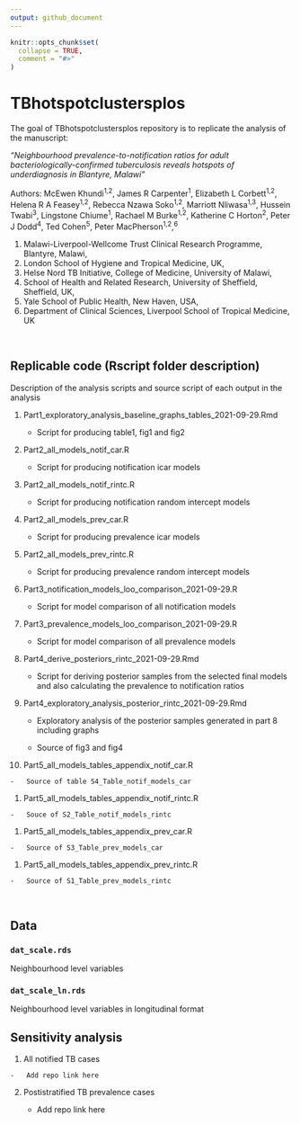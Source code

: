 ```yaml
---
output: github_document
---
```


<!-- README.md is generated from README.Rmd. Please edit that file -->

```r
knitr::opts_chunk$set(
  collapse = TRUE,
  comment = "#>"
)
```

# TBhotspotclustersplos

<!-- badges: start -->

<!-- badges: end -->

The goal of TBhotspotclustersplos repository is to replicate the analysis of the manuscript:

*"Neighbourhood prevalence-to-notification ratios for adult bacteriologically-confirmed tuberculosis reveals hotspots of underdiagnosis in Blantyre, Malawi"*

Authors: McEwen Khundi^1,2^, James R Carpenter^1^, Elizabeth L Corbett^1,2^, Helena R A Feasey^1,2^, Rebecca Nzawa Soko^1,2^, Marriott Nliwasa^1,3^, Hussein Twabi^3^, Lingstone Chiume^1^, Rachael M Burke^1,2^, Katherine C Horton^2^, Peter J Dodd^4^, Ted Cohen^5^, Peter MacPherson^1,2^,^6^

1.  Malawi-Liverpool-Wellcome Trust Clinical Research Programme, Blantyre, Malawi,
2.  London School of Hygiene and Tropical Medicine, UK,
3.  Helse Nord TB Initiative, College of Medicine, University of Malawi,
4.  School of Health and Related Research, University of Sheffield, Sheffield, UK,
5.  Yale School of Public Health, New Haven, USA,
6.  Department of Clinical Sciences, Liverpool School of Tropical Medicine, UK

<br>

## Replicable code (Rscript folder description)

Description of the analysis scripts and source script of each output in the analysis

1.  Part1_exploratory_analysis_baseline_graphs_tables_2021-09-29.Rmd

    -   Script for producing table1, fig1 and fig2

2.  Part2_all_models_notif_car.R

    -   Script for producing notification icar models

3.  Part2_all_models_notif_rintc.R

    -   Script for producing notification random intercept models

4.  Part2_all_models_prev_car.R

    -   Script for producing prevalence icar models

5.  Part2_all_models_prev_rintc.R

    -   Script for producing prevalence random intercept models

6.  Part3_notification_models_loo_comparison_2021-09-29.R

    -   Script for model comparison of all notification models

7.  Part3_prevalence_models_loo_comparison_2021-09-29.R

    -   Script for model comparison of all prevalence models

8.  Part4_derive_posteriors_rintc_2021-09-29.Rmd

    -   Script for deriving posterior samples from the selected final models and also calculating the prevalence to notification ratios

9.  Part4_exploratory_analysis_posterior_rintc_2021-09-29.Rmd

    -   Exploratory analysis of the posterior samples generated in part 8 including graphs

    -   Source of fig3 and fig4

10. Part5_all_models_tables_appendix_notif_car.R

```{=html}
<!-- -->
```
    -   Source of table S4_Table_notif_models_car

1.  Part5_all_models_tables_appendix_notif_rintc.R

```{=html}
<!-- -->
```
    -   Souce of S2_Table_notif_models_rintc

1.  Part5_all_models_tables_appendix_prev_car.R

```{=html}
<!-- -->
```
    -   Source of S3_Table_prev_models_car

1.  Part5_all_models_tables_appendix_prev_rintc.R

```{=html}
<!-- -->
```
    -   Source of S1_Table_prev_models_rintc

<br>

## Data

### **`dat_scale.rds`**

Neighbourhood level variables

### **`dat_scale_ln.rds`**

Neighbourhood level variables in longitudinal format

## Sensitivity analysis

1.   All notified TB cases

    -   Add repo link here

2.  Postistratified TB prevalence cases

    -   Add repo link here
